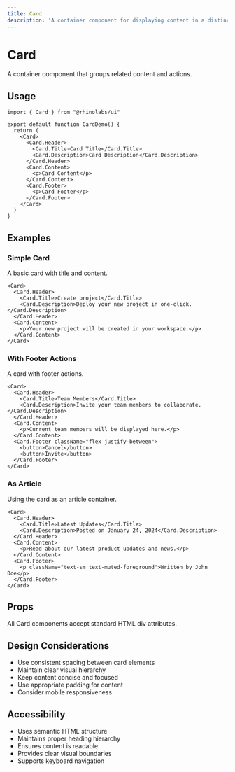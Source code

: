 ```yaml
---
title: Card
description: 'A container component for displaying content in a distinct visual section.'
---
```


# Card

A container component that groups related content and actions.

## Usage

```tsx
import { Card } from "@rhinolabs/ui"

export default function CardDemo() {
  return (
    <Card>
      <Card.Header>
        <Card.Title>Card Title</Card.Title>
        <Card.Description>Card Description</Card.Description>
      </Card.Header>
      <Card.Content>
        <p>Card Content</p>
      </Card.Content>
      <Card.Footer>
        <p>Card Footer</p>
      </Card.Footer>
    </Card>
  )
}
```

## Examples

### Simple Card

A basic card with title and content.

```tsx
<Card>
  <Card.Header>
    <Card.Title>Create project</Card.Title>
    <Card.Description>Deploy your new project in one-click.</Card.Description>
  </Card.Header>
  <Card.Content>
    <p>Your new project will be created in your workspace.</p>
  </Card.Content>
</Card>
```

### With Footer Actions

A card with footer actions.

```tsx
<Card>
  <Card.Header>
    <Card.Title>Team Members</Card.Title>
    <Card.Description>Invite your team members to collaborate.</Card.Description>
  </Card.Header>
  <Card.Content>
    <p>Current team members will be displayed here.</p>
  </Card.Content>
  <Card.Footer className="flex justify-between">
    <button>Cancel</button>
    <button>Invite</button>
  </Card.Footer>
</Card>
```

### As Article

Using the card as an article container.

```tsx
<Card>
  <Card.Header>
    <Card.Title>Latest Updates</Card.Title>
    <Card.Description>Posted on January 24, 2024</Card.Description>
  </Card.Header>
  <Card.Content>
    <p>Read about our latest product updates and news.</p>
  </Card.Content>
  <Card.Footer>
    <p className="text-sm text-muted-foreground">Written by John Doe</p>
  </Card.Footer>
</Card>
```

## Props

All Card components accept standard HTML div attributes.

## Design Considerations

- Use consistent spacing between card elements
- Maintain clear visual hierarchy
- Keep content concise and focused
- Use appropriate padding for content
- Consider mobile responsiveness

## Accessibility

- Uses semantic HTML structure
- Maintains proper heading hierarchy
- Ensures content is readable
- Provides clear visual boundaries
- Supports keyboard navigation
